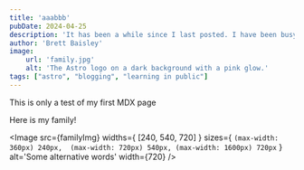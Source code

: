 ```yaml
---
title: 'aaabbb'
pubDate: 2024-04-25
description: 'It has been a while since I last posted. I have been busy with work and family, but I am back and ready to write more.'
author: 'Brett Baisley'
image:
    url: 'family.jpg'
    alt: 'The Astro logo on a dark background with a pink glow.'
tags: ["astro", "blogging", "learning in public"]
---
```


 This is only a test of my first MDX page

 Here is my family!

 <Image 
    src={familyImg} 
    widths={ [240, 540, 720] }
    sizes={ `(max-width: 360px) 240px,  (max-width: 720px) 540px, (max-width: 1600px) 720px` }
    alt='Some alternative words'
    width={720}
 />

